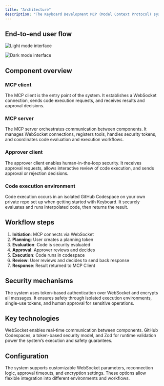 ```yaml
---
title: "Architecture"
description: "The Keyboard Development MCP (Model Context Protocol) system is designed with a modular, secure, and interactive architecture that facilitates code execution across different environments. This document outlines the key components and their interactions."
---
```


## End-to-end user flow

<img
  className="block dark:hidden"
  src="/images/UserFlow_LightMode.svg"
  alt="Light mode interface"
  title={true}
/>

<img
  className="hidden dark:block"
  src="/images/UserFlow_DarkMode.svg"
  alt="Dark mode interface"
  title={true}
/>

## Component overview

### MCP client

The MCP client is the entry point of the system. It establishes a WebSocket connection, sends code execution requests, and receives results and approval decisions.

### MCP server

The MCP server orchestrates communication between components. It manages WebSocket connections, registers tools, handles security tokens, and coordinates code evaluation and execution workflows.

### Approver client

The approver client enables human-in-the-loop security. It receives approval requests, allows interactive review of code execution, and sends approval or rejection decisions.

### Code execution environment

Code execution occurs in an isolated GitHub Codespace on your own private repo set up when getting started with Keyboard. It securely evaluates and runs interpolated code, then returns the result.

## Workflow steps

1. **Initiation**: MCP connects via WebSocket
2. **Planning**: User creates a planning token
3. **Evaluation**: Code is security evaluated
4. **Approval**: Approver reviews and decides
5. **Execution**: Code runs in codespace
6. **Review**: User reviews and decides to send back response
7. **Response**: Result returned to MCP Client

## Security mechanisms

The system uses token-based authentication over WebSocket and encrypts all messages. It ensures safety through isolated execution environments, single-use tokens, and human approval for sensitive operations.

## Key technologies

WebSocket enables real-time communication between components. GitHub Codespaces, a token-based security model, and Zod for runtime validation power the system’s execution and safety guarantees.

## Configuration

The system supports customizable WebSocket parameters, reconnection logic, approval timeouts, and encryption settings. These options allow flexible integration into different environments and workflows.